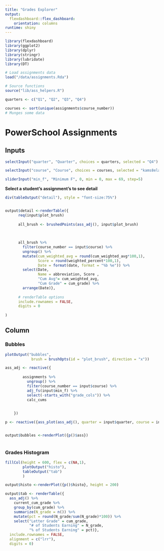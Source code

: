 ```yaml
---
title: "Grades Explorer"
output: 
  flexdashboard::flex_dashboard:
    orientation: columns
runtime: shiny
---
```


```r
library(flexdashboard)
library(ggplot2)
library(dplyr)
library(stringr)
library(lubridate)
library(DT)

# Load assignments data
load("/data/assignments.Rda")

# Source functions
source("lib/ass_helpers.R")

quarters <- c("Q1", "Q2", "Q3", "Q4")

courses <- sort(unique(assignments$course_number))
# Munges some data

```

PowerSchool Assignments
======================================================================
Inputs {.sidebar}
-----------------------------------------------------------------------
```r
selectInput("quarter", "Quarter", choices = quarters, selected = "Q4")

selectInput("course", "Course", choices = courses, selected = "kams8ela")

sliderInput("min_f", "Minimum F", 0, min = 0, max = 69, step=5)
```
**Select a student's assignment's to see detail**
```r
div(tableOutput("detail"), style = "font-size:75%")


output$detail <-renderTable({
      req(input$plot_brush)
  
      all_brush <- brushedPoints(ass_adj(), input$plot_brush)
      
      
      
      all_brush %>% 
        filter(course_number == input$course) %>% 
        ungroup() %>%
        mutate(cum_weighted_avg = round(cum_weighted_avg*100,1),
               Score = round(weighted_percent*100,1),
               Date = format(date, format = "%b %e")) %>%
        select(Date, 
               Name = abbreviation, Score , 
               "Cum Avg"= cum_weighted_avg, 
               "Cum Grade" = cum_grade) %>%
        arrange(Date)},
      
      # renderTable options
      include.rownames = FALSE,
      digits = 0
      
)
```

Column {.tabset .tabset-fade}
-----------------------------------------------------------------------

### Bubbles {.no-padding}

```r

plotOutput("bubbles", 
            brush = brushOpts(id = "plot_brush", direction = "x"))

ass_adj <- reactive({
  
        assignments %>% 
          ungroup() %>%
          filter(course_number == input$course) %>%
          adj_fs(input$min_f) %>%
          select(-starts_with("grade_cols")) %>%
          calc_cums 
       
      
    })

p <- reactive({ass_plot(ass_adj(), quarter = input$quarter, course = input$course)})


output$bubbles <-renderPlot({p()$ass}) 
 


```

### Grades Histogram 

```r

fillCol(height = 600, flex = c(NA,1),
        plotOutput("histo"),
        tableOutput("tab")
        )

output$histo <-renderPlot({p()$histo}, height = 200)

output$tab <- renderTable({
  ass_adj() %>%
    current_cum_grade %>%
    group_by(cum_grade) %>%
    summarize(N_grade = n()) %>%
    mutate(pct = round(N_grade/sum(N_grade)*100)) %>%
    select("Letter Grade" = cum_grade,
           "# of Students Earning" = N_grade,
           "% of Students Earning" = pct)},
  include.rownames = FALSE,
  alignment = c("lrr"),
  digits = 0)


```

```r


```






